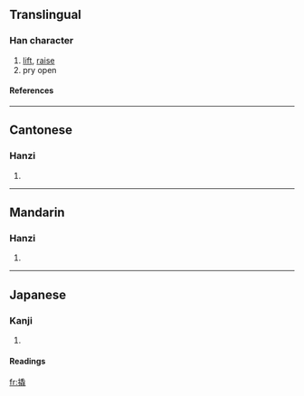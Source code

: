 ==Translingual==
===Han character===
{{Han char|rn=64|rad=手|as=12|sn=15|four=5201<sub>4</sub>|canj=手竹山山 (QHUU)}}
# [[lift]], [[raise]]
# pry open
====References====
{{Han ref|kx=0456.140|dkj=12746|dj=0805.100|hdz=31959.020|uh=64AC|ud=25772|bh=BCC0|bd=48320}}
{{rfc-auto}}
----
==Cantonese==
===Hanzi===
{{yue-hanzi|jyut=|y=giu6, hiu3}}
# {{defn|Cantonese}}

----
==Mandarin==
===Hanzi===
{{cmn-hanzi|pin=[[bō]] (bo1), [[bǒ]] (bo3), [[qiào]] (qiao4)|wg=po<sup>1</sup>, po<sup>3</sup>, ch'iao<sup>4</sup>}}
# {{defn|Mandarin}}

----
==Japanese==
===Kanji===
{{ja-kanji|grade=|rs=手12}}
# {{defn|Japanese}} 
====Readings====
{{ja-readings|on=[[きょう]] (kyō)|kun=[[あげる]] (ageru)}}

[[fr:撬]]